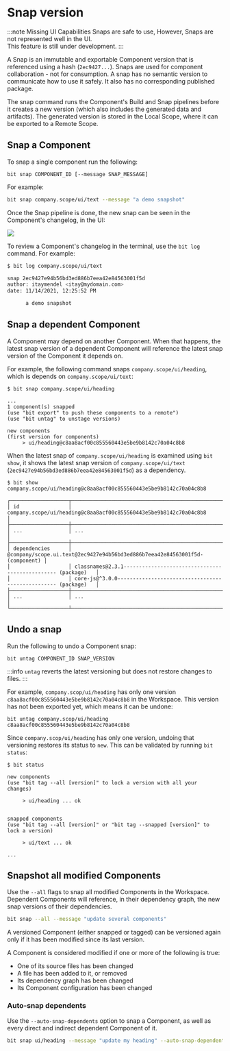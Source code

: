 
# Snap version

:::note Missing UI Capabilities
Snaps are safe to use, However, Snaps are not represented well in the UI.  
This feature is still under development.
:::

A Snap is an immutable and exportable Component version that is referenced using a hash (`2ec9427...`).
Snaps are used for component collaboration - not for consumption. A snap has no semantic version to communicate how to use it safely. It also has no corresponding published package.

The snap command runs the Component's Build and Snap pipelines before it creates a new version (which also includes the generated data and artifacts). The generated version is stored in the Local Scope, where it can be exported to a Remote Scope.

## Snap a Component

To snap a single component run the following:

```
bit snap COMPONENT_ID [--message SNAP_MESSAGE]
```

For example:

```bash
bit snap company.scope/ui/text --message "a demo snapshot"
```

Once the Snap pipeline is done, the new snap can be seen in the Component's changelog, in the UI:

<Image src={firstSnapHistory} />

To review a Component's changelog in the terminal, use the `bit log` command. For example:

```bash
$ bit log company.scope/ui/text

snap 2ec9427e94b56bd3ed886b7eea42e84563001f5d
author: itaymendel <itay@mydomain.com>
date: 11/14/2021, 12:25:52 PM

      a demo snapshot
```

## Snap a dependent Component

A Component may depend on another Component.
When that happens, the latest snap version of a dependent Component will reference the latest snap version of the Component it depends on.

For example, the following command snaps `company.scope/ui/heading`, which is depends on `company.scope/ui/text`:

```
$ bit snap company.scope/ui/heading

...
1 component(s) snapped
(use "bit export" to push these components to a remote")
(use "bit untag" to unstage versions)

new components
(first version for components)
     > ui/heading@c8aa8acf00c855560443e5be9b8142c70a04c8b8
```

When the latest snap of `company.scope/ui/heading` is examined using `bit show`, it shows the latest snap version of `company.scope/ui/text` (`2ec9427e94b56bd3ed886b7eea42e84563001f5d`) as a dependency.

```
$ bit show company.scope/ui/heading@c8aa8acf00c855560443e5be9b8142c70a04c8b8

┌───────────────────┬──────────────────────────────────────────────────────────────────────────────┐
│ id                │ company.scope/ui/heading@c8aa8acf00c855560443e5be9b8142c70a04c8b8            │
├───────────────────┼──────────────────────────────────────────────────────────────────────────────┤
│ ...               │ ...                                                                          │
├───────────────────┼──────────────────────────────────────────────────────────────────────────────┤
│ dependencies      │ @company/scope.ui.text@2ec9427e94b56bd3ed886b7eea42e84563001f5d- (component) │
│                   │ classnames@2.3.1------------------------------------------------ (package)   │
│                   │ core-js@^3.0.0-------------------------------------------------- (package)   │
├───────────────────┼──────────────────────────────────────────────────────────────────────────────┤
│ ...               │ ...                                                                          │
└───────────────────┴──────────────────────────────────────────────────────────────────────────────┘
```

## Undo a snap

Run the following to undo a Component snap:

```
bit untag COMPONENT_ID SNAP_VERSION
```

:::info
`untag` reverts the latest versioning but does not restore changes to files.
:::

For example, `company.scop/ui/heading` has only one version `c8aa8acf00c855560443e5be9b8142c70a04c8b8` in the Workspace.
This version has not been exported yet, which means it can be undone:

```
bit untag company.scop/ui/heading c8aa8acf00c855560443e5be9b8142c70a04c8b8
```

Since `company.scop/ui/heading` has only one version, undoing that versioning restores its status to `new`. This can be validated by running `bit status`:
```
$ bit status

new components
(use "bit tag --all [version]" to lock a version with all your changes)

     > ui/heading ... ok
                         

snapped components
(use "bit tag --all [version]" or "bit tag --snapped [version]" to lock a version)

     > ui/text ... ok
                         
...
```

## Snapshot all modified Components

Use the `--all` flags to snap all modified Components in the Workspace. Dependent Components will reference, in their dependency graph, the new snap versions of their dependencies.

```bash
bit snap --all --message "update several components"
```

A versioned Component (either snapped or tagged) can be versioned again only if it has been modified since its last version.

A Component is considered modified if one or more of the following is true:

- One of its source files has been changed
- A file has been added to it, or removed
- Its dependency graph has been changed
- Its Component configuration has been changed

### Auto-snap dependents

Use the `--auto-snap-dependents` option to snap a Component, as well as every direct and indirect dependent Component of it.

```bash
bit snap ui/heading --message "update my heading" --auto-snap-dependents
```
